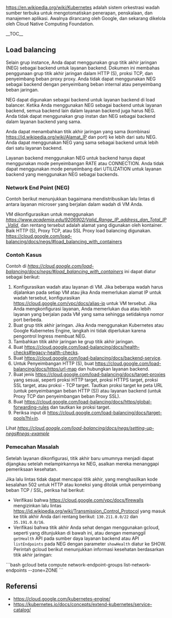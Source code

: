 [[Kubernetes|https://en.wikipedia.org/wiki/Kubernetes]] adalah sistem orkestrasi wadah sumber terbuka untuk mengotomatiskan penerapan, penskalaan, dan manajemen aplikasi. Awalnya dirancang oleh Google, dan sekarang dikelola oleh Cloud Native Computing Foundation.

__TOC__
==Load balancing==
Selain grup instance, Anda dapat menggunakan grup titik akhir jaringan (NEG) sebagai backend untuk layanan backend. Dokumen ini membahas penggunaan grup titik akhir jaringan dalam HTTP (S), proksi TCP, dan penyeimbang beban proxy proxy. Anda tidak dapat menggunakan NEG sebagai backend dengan penyeimbang beban internal atau penyeimbang beban jaringan.

NEG dapat digunakan sebagai backend untuk layanan backend di load balancer. Ketika Anda menggunakan NEG sebagai backend untuk layanan backend, semua backend lain dalam layanan backend juga harus NEG. Anda tidak dapat menggunakan grup instan dan NEG sebagai backend dalam layanan backend yang sama.

Anda dapat menambahkan titik akhir jaringan yang sama (kombinasi [[alamat IP|https://id.wikipedia.org/wiki/Alamat_IP]] dan port) ke lebih dari satu NEG. Anda dapat menggunakan NEG yang sama sebagai backend untuk lebih dari satu layanan backend.

Layanan backend menggunakan NEG untuk backend hanya dapat menggunakan mode penyeimbangan RATE atau CONNECTION. Anda tidak dapat menggunakan mode penyeimbang dari UTILIZATION untuk layanan backend yang menggunakan NEG sebagai backends.

===Network End Point (NEG)===
Contoh berikut menunjukkan bagaimana mendistribusikan lalu lintas di antara layanan microser yang berjalan dalam wadah di VM Anda. 

VM dikonfigurasikan untuk menggunakan ''[[Rentang IP alias dari subnetnya|https://www.academia.edu/9206902/Valid_Range_IP_address_dan_Total_IP_Valid]]'', dan rentang tersebut adalah alamat yang digunakan oleh kontainer. Baik HTTP (S), Proxy TCP, atau SSL Proxy load balancing digunakan.
[[<img src="https://cloud.google.com/load-balancing/images/neg-container.svg?hl=in">|https://cloud.google.com/load-balancing/docs/negs/#load_balancing_with_containers]]


===Contoh Kasus===
Contoh di ''[[Dokumentasi|https://cloud.google.com/load-balancing/docs/negs/#load_balancing_with_containers]]'' ini dapat diatur sebagai berikut:

#  Konfigurasikan wadah atau layanan di VM. Jika beberapa wadah harus dijalankan pada setiap VM atau jika Anda memerlukan alamat IP untuk wadah tersebut, konfigurasikan [[alias alamat IP|https://cloud.google.com/vpc/docs/alias-ip]] untuk VM tersebut. Jika Anda mengkonfigurasi layanan, Anda memerlukan dua atau lebih layanan yang berjalan pada VM yang sama sehingga setidaknya nomor port berbeda.
#  Buat grup titik akhir jaringan. Jika Anda menggunakan Kubernetes atau Google Kubernetes Engine, langkah ini tidak diperlukan karena pengontrol Ingress membuat NEG.
#  Tambahkan titik akhir jaringan ke grup titik akhir jaringan.
#  Buat [[pemeriksaan kesehatan|https://cloud.google.com/load-balancing/docs/health-checks#legacy-health-checks]].
#  Buat [[layanan backend|https://cloud.google.com/load-balancing/docs/backend-service]].
#  Untuk Penyeimbangan HTTP (S), buat [[peta URL|https://cloud.google.com/load-balancing/docs/https/url-map]] dan hubungkan layanan backend.
#  Buat jenis [[proksi target|https://cloud.google.com/load-balancing/docs/target-proxies]] yang sesuai, seperti proksi HTTP target, proksi HTTPS target, proksi SSL target, atau proksi - TCP target. Tautkan proksi target ke peta URL (untuk penyeimbangan beban HTTP (S)) atau layanan backend (untuk Proxy TCP dan penyeimbangan beban Proxy SSL).
#  Buat [[aturan penerusan global|https://cloud.google.com/load-balancing/docs/https/global-forwarding-rules]] dan tautkan ke proksi target.
#  Periksa input di [[Pul Target|https://cloud.google.com/load-balancing/docs/target-pools?hl=in]].

Lihat ''[[Tutorial|https://cloud.google.com/load-balancing/docs/negs/setting-up-negs#negs-example]]''

===Pemecahan Masalah===

Setelah layanan dikonfigurasi, titik akhir baru umumnya menjadi dapat dijangkau setelah melampirkannya ke NEG, asalkan mereka menanggapi pemeriksaan kesehatan.

Jika lalu lintas tidak dapat mencapai titik akhir, yang menghasilkan kode kesalahan 502 untuk HTTP atau koneksi yang ditolak untuk penyeimbang beban TCP / SSL, periksa hal berikut:

*  Verifikasi bahwa [[aturan firewall|https://cloud.google.com/vpc/docs/firewalls]] mengizinkan lalu lintas [[TCP|https://id.wikipedia.org/wiki/Transmission_Control_Protocol]] yang masuk ke titik akhir Anda dari rentang berikut: <code>130.211.0.0/22</code> dan <code>35.191.0.0/16</code>.
*  Verifikasi bahwa titik akhir Anda sehat dengan menggunakan gcloud, seperti yang ditunjukkan di bawah ini, atau dengan memanggil <code>getHealth</code> API pada sumber daya layanan backend atau API <code>listEndpoints</code> pada NEG dengan parameter <code>showHealth</code> diatur ke SHOW. Perintah gcloud berikut menunjukkan informasi kesehatan berdasarkan titik akhir jaringan:
```bash
gcloud beta compute network-endpoint-groups list-network-endpoints --zone=ZONE
```
==Referensi==
* [[Kubernetes-Engine - Dokumentasi|https://cloud.google.com/kubernetes-engine/]]
* [[Extend-Kubernetes - Service-Catalog|https://kubernetes.io/docs/concepts/extend-kubernetes/service-catalog/]]



